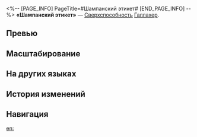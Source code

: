 <%-- [PAGE_INFO]
PageTitle=#Шампанский этикет#
[END_PAGE_INFO] --%>
{{Навык Инфобокс
|Название         = Шампанский этикет
|Изображение      = Навык Шампанский этикет.png
|Персонаж         = Галлахер
|Тип              = Сверхспособность
|Тэг              = Групповая атака
|УронСтойк        = 20
|ЭнергияГен       = 5
|Энергия          = 110
|Длительность     = 
|Описание         = Накладывает статус Мертвецки пьян на всех противников на 2 хода. В то же время наносит всем противникам огненный урон, равный {{Цвет|Выделенный|75%—165%}} от силы атаки Галлахера, а также усиливает свою следующую базовую атаку до умения Нектарный блиц.
|Свойство1        = 
|Масштабирование1 = 
}}
'''«Шампанский этикет»''' — [[Сверхспособность]] [[Галлахер]].

==Превью==
{{Превью
|Файл = Шампанский этикет Превью
}}

==Масштабирование==
{{Масштабирование навыка
|75%;82.5%;90%;97.5%;105%;112.5%;121.88%;131.25%;140.63%;150%;157.5%;165%;172.5%;180%;187.5%
}}

==На других языках==
{{На других языках
|en   = Champagne Etiquette
|zhs  = 香槟仪礼
|zht  = 香檳儀禮
|ja   = シャンパン・マナー
|ko   = 샴페인 에티켓
|es   = Hora del champán
|fr   = C'est ma tournée !
|ru   = Шампанский этикет
|th   = Champagne Etiquette
|vi   = Nghi Lễ Champagne
|de   = Champagner-Zeremonie
|id   = Champagne Etiquette
|pt   = Etiqueta de Champanhe
}}

==История изменений==
{{История изменений|3.5}}

==Навигация==
{{Навык Навбокс|Галлахер}}

[[en:]]
